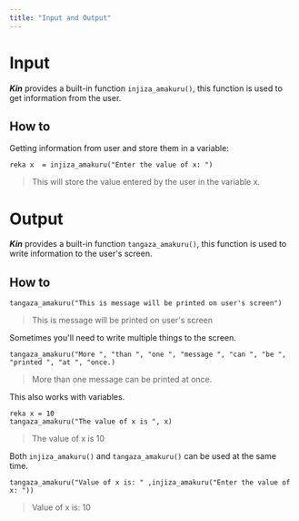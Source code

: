 ```yaml
---
title: "Input and Output"
---
```


# Input

_**Kin**_ provides a built-in function `injiza_amakuru()`, this function is used to get information from the user.

## How to

Getting information from user and store them in a variable:

```Kin
reka x  = injiza_amakuru("Enter the value of x: ")
```

> This will store the value entered by the user in the variable x.

# Output

_**Kin**_ provides a built-in function `tangaza_amakuru()`, this function is used to write information to the user's screen.

## How to

```Kin
tangaza_amakuru("This is message will be printed on user's screen")
```

> This is message will be printed on user's screen

Sometimes you'll need to write multiple things to the screen.

```Kin
tangaza_amakuru("More ", "than ", "one ", "message ", "can ", "be ", "printed ", "at ", "once.)
```

> More than one message can be printed at once.

This also works with variables.

```Kin
reka x = 10
tangaza_amakuru("The value of x is ", x)
```

> The value of x is 10

Both `injiza_amakuru()` and `tangaza_amakuru()` can be used at the same time.

```Kin
tangaza_amakuru("Value of x is: " ,injiza_amakuru("Enter the value of x: "))
```

> Value of x is: 10
